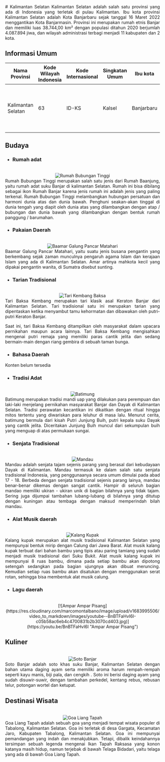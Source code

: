 <div align="justify">
   # Kalimantan Selatan
   Kalimantan Selatan adalah salah satu provinsi yang ada di Indonesia yang terletak di pulau Kalimantan. Ibu kota provinsi Kalimantan Selatan adalah Kota Banjarbaru sejak tanggal 16 Maret 2022 menggantikan Kota Banjarmasin. Provinsi ini merupakan rumah etnis Banjar dan memiliki luas 38.744,00 km² dengan populasi ditahun 2020 berjumlah 4.087.894 jiwa, dan wilayah administrasi terbagi menjadi 11 kabupaten dan 2 kota.

   ## Informasi Umum
   |         Nama Provinsi       | Kode Wilayah Indonesia   |    Kode Internasional   |     Singkatan Umum     |      Ibu kota      |        Hari Jadi          | Lambang                                                              |
   |-----------------------------|--------------------------|-------------------------|------------------------|--------------------|---------------------------|----------------------------------------------------------------------|
   |       Kalimantan Selatan    |            63            |          ID-KS          |        Kalsel          |     Banjarbaru     |      14 Agustus 1950      | <div align="center"><img alt="Lambang" width="150" src="https://upload.wikimedia.org/wikipedia/commons/thumb/a/a6/Coat_of_arms_of_South_Kalimantan.svg/90px-Coat_of_arms_of_South_Kalimantan.svg.png"/></div> |

   ## Budaya

   - ### Rumah adat
   <br/>
   <div align="center"><img alt="Rumah Bubungan Tinggi" src="https://kebudayaan.kemdikbud.go.id/bpcbkaltim/wp-content/uploads/sites/34/2016/07/110.jpg"/></div>
   Rumah Bubungan Tinggi merupakan salah satu jenis dari Rumah Baanjung, yaitu rumah adat suku Banjar di kalimantan Selatan. Rumah ini bisa dibilang sebagai ikon Rumah Banjar karena jenis rumah ini adalah jenis yang paling terkenal. Rumah Bubungan Tinggi melambangkan hubungan persatuan dan harmoni dunia atas dan dunia bawah. Penghuni seakan-akan tinggal di dunia tengah yang diapit oleh dunia atas yang dilambangkan dengan atap / bubungan dan dunia bawah yang dilambangkan dengan bentuk rumah panggung / barumahan.
   
   - ### Pakaian Daerah
   <br/>
   <div align="center"><img alt="Baamar Galung Pancar Matahari" src="https://seringjalan.com/wp-content/uploads/2020/04/pakaianadat.jpg"/></div>
   Baamar Galung Pancar Matahari, yaitu suatu jenis busana pengantin yang berkembang sejak zaman munculnya pengaruh agama Islam dan kerajaan Islam yang ada di Kalimantan Selatan. Amar artinya mahkota kecil yang dipakai pengantin wanita, di Sumatra disebut sunting.
   
   - ### Tarian Tradisional
   <br/>
   <div align="center"><img alt="Tari Kembang Baksa" src="https://upload.wikimedia.org/wikipedia/commons/5/53/Tari_Baksa_Kambang.jpg"/></div>
   Tari Baksa Kembang merupakan tari klasik asal Keraton Banjar dari Kalimantan Selatan. Tari tradisional satu ini merupakan tarian yang dipentaskan ketika menyambut tamu kehormatan dan dibawakan oleh putri-putri Keraton Banjar. 
   
   Saat ini, tari Baksa Kembang ditampilkan oleh masyarakat dalam upacara pernikahan maupun acara lainnya. Tari Baksa Kembang mengisahkan mengenai putri remaja yang memiliki paras cantik jelita dan sedang bermain-main dengan riang gembira di sebuah taman bunga.

   - ### Bahasa Daerah
   Konten belum tersedia
   
   - ### Tradisi Adat
   <br/>
   <div align="center"><img alt="Batimung" src="https://assets-a1.kompasiana.com/items/album/2021/11/02/1728179461536025160-6180275901019002d406a232.jpg"/></div>
   Batimung merupakan tradisi mandi uap yang dilakukan para perempuan dan laki-laki menjelang pernikahan masyarakat Banjar dan Dayak di Kalimantan Selatan. Tradisi perawatan kecantikan ini dikaitkan dengan ritual hingga mitos tertentu yang diwariskan para leluhur di masa lalu. Menurut cerita, batimung bermula dari kisah Putri Junjung Buih, putri kepala suku Dayak yang cantik jelita. Diceritakan Junjung Buih muncul dari sekumpulan buih yang menguap di atas permukaan sungai.

   - ### Senjata Tradisional
   <br/>
   <div align="center"><img alt="Mandau" src="https://asset.kompas.com/crops/Vh423YCKnl807F1adepXE0kAU0M=/0x33:427x318/750x500/data/photo/2021/05/18/60a39fd5e6d13.png"/></div>
   Mandau adalah senjata tajam sejenis parang yang berasal dari kebudayaan Dayak di Kalimantan. Mandau termasuk ke dalam salah satu senjata tradisional Indonesia, yang penggunaanya secara umum dimulai pada abad 17 - 18. Berbeda dengan senjata tradisional sejenis parang lainya, mandau benar-benar dikemas dengan sangat cantik. Hampir di seluruh bagian mandao memiliki ukiran - ukiran unik di bagian bilahnya yang tidak tajam. Sering juga dijumpai tambahan lubang-lubang di bilahnya yang ditutup dengan kuningan atau tembaga dengan maksud memperindah bilah mandau.
   
   - ### Alat Musik daerah
   <br/>
   <div align="center"><img alt="Kalang Kupak" src="https://i0.wp.com/lenteramata.com/wp-content/uploads/2020/01/KALANG-KUPAK-KALIMANTAN-SELATAN.jpg?resize=790%2C527&ssl=1"/></div>
   Kalang kupak merupakan alat musik tradisional Kalimantan Selatan yang mempunyai bentuk mirip dengan Calung dari Jawa Barat. Alat musik kalang kupak terbuat dari bahan bambu yang tipis atau paring tamiang yang sudah menjadi musik tradisional dari Suku Bukit. Alat musik kalang kupak ini mempunyai 8 ruas bambu, dimana pada setiap bambu akan dipotong setengah sedangkan pada bagian ujungnya akan dibuat meruncing. Kemudian setiap ruas bambu akan disatukan dengan menggunakan serat rotan, sehingga bisa membentuk alat musik calung.

   - ### Lagu daerah
   <br/>
   <div align="center">[![Ampar Ampar Pisang](https://res.cloudinary.com/marcomontalbano/image/upload/v1683995506/video_to_markdown/images/youtube--BnBTFaHvI6I-c05b58ac6eb4c4700831b2b3070cd403.jpg)](https://youtu.be/BnBTFaHvI6I "Ampar Ampar Pisang")</div>
   
   ## Kuliner
   <br/>
   <div align="center"><img alt="Soto Banjar" src="https://upload.wikimedia.org/wikipedia/commons/e/e4/Soto_Banjar_ketupat.jpg"/></div>
   Soto Banjar adalah soto khas suku Banjar, Kalimantan Selatan dengan bahan utama daging ayam serta memiliki aroma harum rempah-rempah seperti kayu manis, biji pala, dan cengkih . Soto ini berisi daging ayam yang sudah disuwir-suwir, dengan tambahan perkedel, kentang rebus, rebusan telur, potongan wortel dan ketupat.

   ## Destinasi Wisata
   <br/>
   <div align="center"><img alt="Goa Liang Tapah" src="https://meratusgeopark.org/wp-content/uploads/2019/06/Gua-Liang-Tapah-2.jpg"/></div>
   Goa Liang Tapah adalah sebuah goa yang menjadi tempat wisata populer di Tabalong, Kalimantan Selatan. Goa ini terletak di desa Gargata, Kecamatan Jaro, Kabupaten Tabalong, Kalimantan Selatan. Goa ini mempunyai pemandangan yang indah dan menakjubkan. Tetapi, dibalik keindahannya tersimpan sebuah legenda mengenai Ikan Tapah Raksasa yang konon katanya masih hidup, namun terjebak di bawah Telaga Bidadari, yaitu telaga yang ada di bawah Goa Liang Tapah.
</div>